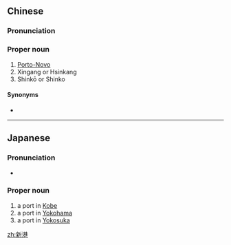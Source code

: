 ==Chinese==
{{zh-forms}}

===Pronunciation===
{{zh-pron
|m=Xīngǎng
|c=san1 gong2
|mn=Sin-káng
|cat=pn
}}

===Proper noun===
{{zh-proper noun}}

# [[Porto-Novo]] {{gloss|the official capital of Benin}}
# Xingang or Hsinkang {{gloss|township in Chiayi county, west Taiwan}}
# Shinkō or Shinko {{gloss|various townships in Japan}}

====Synonyms====
* {{zh-l|波多諾伏/波多诺伏}}

{{zh-cat|Capital cities}}

----

==Japanese==
{{ja-kanjitab|しん|こう|yomi=on}}
{{wikipedia|lang=ja}}

===Pronunciation===
* {{homophones|lang=ja|信仰|親交|進攻|進行|侵攻|振興}}

===Proper noun===
{{ja-pos|しんこう|proper}}

# a port in [[Kobe]]
# a port in [[Yokohama]]
# a port in [[Yokosuka]]

[[zh:新港]]